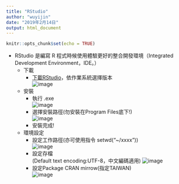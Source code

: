 ---
title: "RStudio"
author: "wuyijin"
date: "2019年2月14日"
output: html_document
---

```{r setup, include=FALSE}
knitr::opts_chunk$set(echo = TRUE)
```

*   RStudio 是編寫 R 程式時候使用體驗更好的整合開發環境（Integrated Development Environment，IDE。）
    *   下載
        *   [下載RStudio](https://www.rstudio.com/products/rstudio/download/)，依作業系統選擇版本 <br> ![image](https://yijinwu1.github.io/R/images/rs1.png)
    *   安裝
        *  執行 .exe <br> ![image](https://yijinwu1.github.io/R/images/rs2.png) 
        *  選擇安裝路徑(勿安裝在Program Files底下!) <br> ![image](https://yijinwu1.github.io/R/images/rs3.png)
        *  安裝完成!
    *   環境設定
        * 設定工作路徑(亦可使用指令 setwd("~/xxxx")) <br> ![image](https://yijinwu1.github.io/R/images/rs4.png)
        * 設定存檔 <br>(Default text encoding:UTF-8，中文編碼適用) ![image](https://yijinwu1.github.io/R/images/rs5.png)
        * 設定Package CRAN mirrow(指定TAIWAN) <br> ![image](https://yijinwu1.github.io/R/images/rs6.png)        